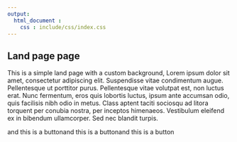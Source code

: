 ```yaml
---
output:
  html_document :
    css : include/css/index.css
---
```


<div class="jumbotron" id="jumbo">
  <h2>Land page page</h2>
  <p>This is a simple land page with a custom background, Lorem ipsum dolor sit amet, consectetur adipiscing elit. Suspendisse vitae condimentum augue. Pellentesque ut porttitor purus. Pellentesque vitae volutpat est, non luctus erat. Nunc fermentum, eros quis lobortis luctus, ipsum ante accumsan odio, quis facilisis nibh odio in metus. Class aptent taciti sociosqu ad litora torquent per conubia nostra, per inceptos himenaeos. Vestibulum eleifend ex in bibendum ullamcorper. Sed nec blandit turpis.</p>
  <p><a class="btn btn-warning btn-lg">and this is a button</a><a class="btn btn-info btn-lg">and this is a button</a><a class="btn btn-primary btn-lg">and this is a button</a></p>
</div>
